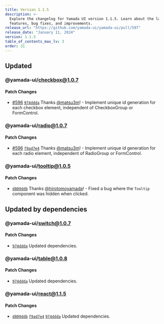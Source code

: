 ```yaml
---
title: Version 1.1.5
description: >-
  Explore the changelog for Yamada UI version 1.1.5. Learn about the latest
  features, bug fixes, and improvements.
release_url: "https://github.com/yamada-ui/yamada-ui/pull/597"
release_date: "January 11, 2024"
version: 1.1.5
table_of_contents_max_lv: 3
order: 31
---
```


## Updated

### @yamada-ui/checkbox@1.0.7

#### Patch Changes

- [#596](https://github.com/hirotomoyamada/yamada-ui/pull/596) [`974ddda`](https://github.com/hirotomoyamada/yamada-ui/commit/974ddda1742d9e0708ac87526634965ee3711a93) Thanks [@matsu3m](https://github.com/matsu3m)! - Implement unique id generation for each checkbox element, independent of CheckboxGroup or FormControl.

### @yamada-ui/radio@1.0.7

#### Patch Changes

- [#596](https://github.com/hirotomoyamada/yamada-ui/pull/596) [`f9ad7e4`](https://github.com/hirotomoyamada/yamada-ui/commit/f9ad7e4eea44a4c57ec6cae4fe83cf81689d4d80) Thanks [@matsu3m](https://github.com/matsu3m)! - Implement unique id generation for each radio element, independent of RadioGroup or FormControl.

### @yamada-ui/tooltip@1.0.5

#### Patch Changes

- [`d809ddb`](https://github.com/hirotomoyamada/yamada-ui/commit/d809ddbd088ec9f58678135938da83f9fa6a6a74) Thanks [@hirotomoyamada](https://github.com/hirotomoyamada)! - Fixed a bug where the `Tooltip` component was hidden when clicked.

## Updated by dependencies

### @yamada-ui/switch@1.0.7

#### Patch Changes

- [`974ddda`](https://github.com/hirotomoyamada/yamada-ui/commit/974ddda1742d9e0708ac87526634965ee3711a93) Updated dependencies.

### @yamada-ui/table@1.0.8

#### Patch Changes

- [`974ddda`](https://github.com/hirotomoyamada/yamada-ui/commit/974ddda1742d9e0708ac87526634965ee3711a93) Updated dependencies.

### @yamada-ui/react@1.1.5

#### Patch Changes

- [`d809ddb`](https://github.com/hirotomoyamada/yamada-ui/commit/d809ddbd088ec9f58678135938da83f9fa6a6a74) [`f9ad7e4`](https://github.com/hirotomoyamada/yamada-ui/commit/f9ad7e4eea44a4c57ec6cae4fe83cf81689d4d80) [`974ddda`](https://github.com/hirotomoyamada/yamada-ui/commit/974ddda1742d9e0708ac87526634965ee3711a93) Updated dependencies.
